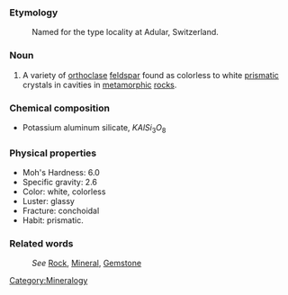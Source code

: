 
===Etymology===
:Named for the type locality at Adular, Switzerland.
 
===Noun===
#A variety of [[orthoclase]] [[feldspar]] found as colorless to white [[prismatic]] crystals in cavities in [[metamorphic]] [[rock]]s. 

=== Chemical composition ===
*Potassium aluminum silicate, <math>KAlSi_3O_8</math>
 
=== Physical properties ===

*Moh's Hardness: 6.0
*Specific gravity: 2.6
*Color: white, colorless
*Luster: glassy
*Fracture: conchoidal
*Habit: prismatic. 

===Related words===
:''See'' [[Rock]], [[Mineral]], [[Gemstone]]

[[Category:Mineralogy]]